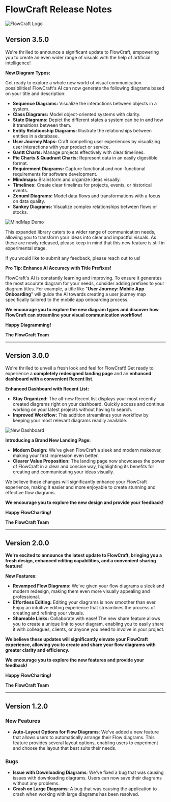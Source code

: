 

# FlowCraft Release Notes

![FlowCraft Logo](https://firebasestorage.googleapis.com/v0/b/shagunresume.appspot.com/o/FlowCraft%2FFlowCraftLogo_New.png?alt=media&token=1c8bf169-a2db-4498-bd7f-db27ad0977bb)

## Version 3.5.0

We're thrilled to announce a significant update to FlowCraft, empowering you to create an even wider range of visuals with the help of artificial intelligence!

**New Diagram Types:**

Get ready to explore a whole new world of visual communication possibilities! FlowCraft's AI can now generate the following diagrams based on your title and description:

* **Sequence Diagrams:** Visualize the interactions between objects in a system.
* **Class Diagrams:** Model object-oriented systems with clarity.
* **State Diagrams:** Depict the different states a system can be in and how it transitions between them.
* **Entity Relationship Diagrams:** Illustrate the relationships between entities in a database.
* **User Journey Maps:** Craft compelling user experiences by visualizing user interactions with your product or service.
* **Gantt Charts:** Manage projects effectively with clear timelines.
* **Pie Charts & Quadrant Charts:** Represent data in an easily digestible format.
* **Requirement Diagrams:** Capture functional and non-functional requirements for software development.
* **Mindmaps:** Brainstorm and organize ideas visually.
* **Timelines:** Create clear timelines for projects, events, or historical events.
* **Zenuml Diagrams:** Model data flows and transformations with a focus on data quality.
* **Sankey Diagrams:** Visualize complex relationships between flows or stocks.

![MindMap Demo](https://firebasestorage.googleapis.com/v0/b/shagunresume.appspot.com/o/FlowCraft%2FMindmap_screenshot.png?alt=media&token=6ba9fbdf-df6e-49b2-bc71-7f9ce55d821d)

This expanded library caters to a wider range of communication needs, allowing you to transform your ideas into clear and impactful visuals. As these are newly released, please keep in mind that this new feature is still in experimental stage. 

If you would like to submit any feedback, please reach out to us!

**Pro Tip: Enhance AI Accuracy with Title Prefixes!**

FlowCraft's AI is constantly learning and improving. To ensure it generates the most accurate diagram for your needs, consider adding prefixes to your diagram titles. For example, a title like "**User Journey: Mobile App Onboarding**" will guide the AI towards creating a user journey map specifically tailored to the mobile app onboarding process.

**We encourage you to explore the new diagram types and discover how FlowCraft can streamline your visual communication workflow!**

**Happy Diagramming!**

**The FlowCraft Team**

---

## Version 3.0.0

We're thrilled to unveil a fresh look and feel for FlowCraft! Get ready to experience a **completely redesigned landing page** and an **enhanced dashboard with a convenient Recent list**. 

**Enhanced Dashboard with Recent List:**

* **Stay Organized:**  The all-new Recent list displays your most recently created diagrams right on your dashboard. Quickly access and continue working on your latest projects without having to search. 
* **Improved Workflow:** This addition streamlines your workflow by keeping your most relevant diagrams readily available. 

![New Dashboard](https://firebasestorage.googleapis.com/v0/b/shagunresume.appspot.com/o/FlowCraft%2FDashboard%20-%20FlowCraft.jpeg?alt=media&token=2ba5c2db-a62c-48e5-ba05-c50c18e97865)

**Introducing a Brand New Landing Page:**

* **Modern Design:** We've given FlowCraft a sleek and modern makeover, making your first impression even better. 
* **Clearer Value Proposition:** The landing page now showcases the power of FlowCraft in a clear and concise way, highlighting its benefits for creating and communicating your ideas visually.

We believe these changes will significantly enhance your FlowCraft experience, making it easier and more enjoyable to create stunning and effective flow diagrams.

**We encourage you to explore the new design and provide your feedback!**

**Happy FlowCharting!**

**The FlowCraft Team**

---

## Version 2.0.0

**We're excited to announce the latest update to FlowCraft, bringing you a fresh design, enhanced editing capabilities, and a convenient sharing feature!**

**New Features:**

* **Revamped Flow Diagrams:** We've given your flow diagrams a sleek and modern redesign, making them even more visually appealing and professional.
* **Effortless Editing:** Editing your diagrams is now smoother than ever. Enjoy an intuitive editing experience that streamlines the process of creating and refining your visuals.
* **Shareable Links:**  Collaborate with ease! The new share feature allows you to create a unique link to your diagram, enabling you to easily share it with colleagues, clients, or anyone you need to involve in your project.

**We believe these updates will significantly elevate your FlowCraft experience, allowing you to create and share your flow diagrams with greater clarity and efficiency.**

**We encourage you to explore the new features and provide your feedback!**

**Happy FlowCharting!**

**The FlowCraft Team**

---

## Version 1.2.0

### New Features

- **Auto-Layout Options for Flow Diagrams**: We've added a new feature that allows users to automatically arrange their Flow diagrams. This feature provides several layout options, enabling users to experiment and choose the layout that best suits their needs.

### Bugs

- **Issue with Downloading Diagrams**: We've fixed a bug that was causing issues with downloading diagrams. Users can now save their diagrams without any problems.
- **Crash on Large Diagrams**: A bug that was causing the application to crash when working with large diagrams has been resolved.
